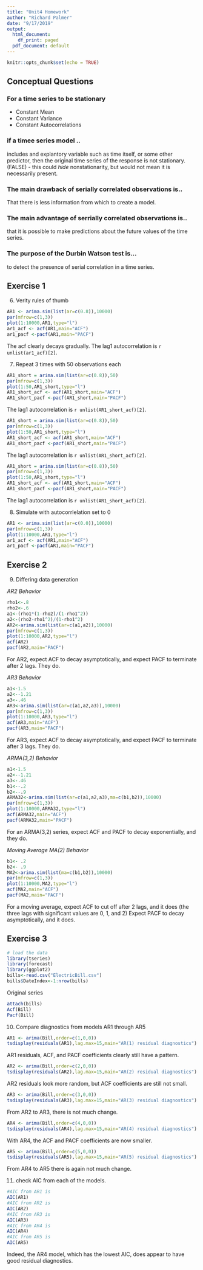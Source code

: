 ```yaml
---
title: "Unit4 Homework"
author: "Richard Palmer"
date: "9/17/2019"
output:
  html_document:
    df_print: paged
  pdf_document: default
---
```


```r
knitr::opts_chunk$set(echo = TRUE)
```

## Conceptual Questions

### For a time series to be stationary

- Constant Mean
- Constant Variance
- Constant Autocorrelations

### if a timee series model ..
includes and explantory variable such as time itself, or some other predictor,
then the original time series of the response is not stationary.
(FALSE) - this could *hide* nonstationarity, but would not mean it is necessarily present.

### The main drawback of serially correlated observations is..

That there is less information from which to create a model.

### The main advantage of serrially correlated observations is..

that it is possible to make predictions about the future values of the time series.

### The purpose of the Durbin Watson test is...

to detect the presence of serial correlation in a time series.

## Exercise 1

6.  Verity rules of thumb

```r
AR1 <- arima.sim(list(ar=c(0.8)),10000)
par(mfrow=c(1,3))
plot(1:10000,AR1,type="l")
ar1_acf <- acf(AR1,main="ACF")
ar1_pacf <-pacf(AR1,main="PACF")
```

The acf clearly decays gradually.  The lag1 autocorrelation is `r unlist(ar1_acf)[2]`.

7.  Repeat 3 times with 50 observations each

```r
AR1_short = arima.sim(list(ar=c(0.8)),50)
par(mfrow=c(1,3))
plot(1:50,AR1_short,type="l")
AR1_short_acf <- acf(AR1_short,main="ACF")
AR1_short_pacf <-pacf(AR1_short,main="PACF")
```

The lag1 autocorrelation is `r unlist(AR1_short_acf)[2]`.

```r
AR1_short = arima.sim(list(ar=c(0.8)),50)
par(mfrow=c(1,3))
plot(1:50,AR1_short,type="l")
AR1_short_acf <- acf(AR1_short,main="ACF")
AR1_short_pacf <-pacf(AR1_short,main="PACF")
```

The lag1 autocorrelation is `r unlist(AR1_short_acf)[2]`.

```r
AR1_short = arima.sim(list(ar=c(0.8)),50)
par(mfrow=c(1,3))
plot(1:50,AR1_short,type="l")
AR1_short_acf <- acf(AR1_short,main="ACF")
AR1_short_pacf <-pacf(AR1_short,main="PACF")
```

The lag1 autocorrelation is `r unlist(AR1_short_acf)[2]`.

8.  Simulate with autocorrlelation set to 0

```r
AR1 <- arima.sim(list(ar=c(0.0)),10000)
par(mfrow=c(1,3))
plot(1:10000,AR1,type="l")
ar1_acf <- acf(AR1,main="ACF")
ar1_pacf <-pacf(AR1,main="PACF")
```

## Exercise 2

9.  Differing data generation

_AR2 Behavior_
```r
rho1<-.8
rho2<-.6
a1<-(rho1*(1-rho2)/(1-rho1^2))
a2<-(rho2-rho1^2)/(1-rho1^2)
AR2<-arima.sim(list(ar=c(a1,a2)),10000)
par(mfrow=c(1,3))
plot(1:10000,AR2,type="l")
acf(AR2)
pacf(AR2,main="PACF")

```

For AR2, expect ACF to decay asymptotically, and expect PACF to terminate after 2 lags.  They do.

_AR3 Behavior_
```r

a1<-1.5
a2<--1.21
a3<-.46
AR3<-arima.sim(list(ar=c(a1,a2,a3)),10000)
par(mfrow=c(1,3))
plot(1:10000,AR3,type="l")
acf(AR3,main="ACF")
pacf(AR3,main="PACF")

```

For AR3, expect ACF to decay asymptotically, and expect PACF to terminate after 3 lags.  They do.

_ARMA(3,2) Behavior_
```r

a1<-1.5
a2<--1.21
a3<-.46
b1<--.2
b2<--.9
ARMA32<-arima.sim(list(ar=c(a1,a2,a3),ma=c(b1,b2)),10000)
par(mfrow=c(1,3))
plot(1:10000,ARMA32,type="l")
acf(ARMA32,main="ACF")
pacf(ARMA32,main="PACF")

```
For an ARMA(3,2) series, expect ACF and PACF to decay exponentially, and they do.

_Moving Average MA(2) Behavior_
```r

b1<- .2
b2<- .9
MA2<-arima.sim(list(ma=c(b1,b2)),10000)
par(mfrow=c(1,3))
plot(1:10000,MA2,type="l")
acf(MA2,main="ACF")
pacf(MA2,main="PACF")

```
For a moving average, expect ACF to cut off after 2 lags, and it does
(the three lags with significant values are 0, 1, and 2)
Expect PACF to decay asymptotically, and it does.

## Exercise 3

```r
# load the data
library(tseries)
library(forecast)
library(ggplot2)
bills<-read.csv("ElectricBill.csv")
bills$DateIndex<-1:nrow(bills)
```

Original series
```r
attach(bills)
Acf(Bill)
Pacf(Bill)
```

10.  Compare diagnostics from models AR1 through AR5

```r
AR1 <- arima(Bill,order=c(1,0,0))
tsdisplay(residuals(AR1),lag.max=15,main="AR(1) residual diagnostics")
```

AR1 residuals, ACF, and PACF coefficients clearly still have a pattern.

```r
AR2 <- arima(Bill,order=c(2,0,0))
tsdisplay(residuals(AR2),lag.max=15,main="AR(2) residual diagnostics")
```
 
AR2 residuals look more random, but ACF coefficients are still not small.

```r
AR3 <- arima(Bill,order=c(3,0,0))
tsdisplay(residuals(AR3),lag.max=15,main="AR(3) residual diagnostics")
```

From AR2 to AR3, there is not much change.

```r
AR4 <- arima(Bill,order=c(4,0,0))
tsdisplay(residuals(AR4),lag.max=15,main="AR(4) residual diagnostics")
```

With AR4, the ACF and PACF coefficients are now smaller.

```r
AR5 <- arima(Bill,order=c(5,0,0))
tsdisplay(residuals(AR5),lag.max=15,main="AR(5) residual diagnostics")
```

From AR4 to AR5 there is again not much change.

11.  check AIC from each of the models.

```r
#AIC from AR1 is 
AIC(AR1)
#AIC from AR2 is 
AIC(AR2)
#AIC from AR3 is
AIC(AR3)
#AIC from AR4 is 
AIC(AR4)
#AIC from AR5 is
AIC(AR5)
```

Indeed, the AR4 model, which has the lowest AIC, does appear to have good residual diagnostics.






